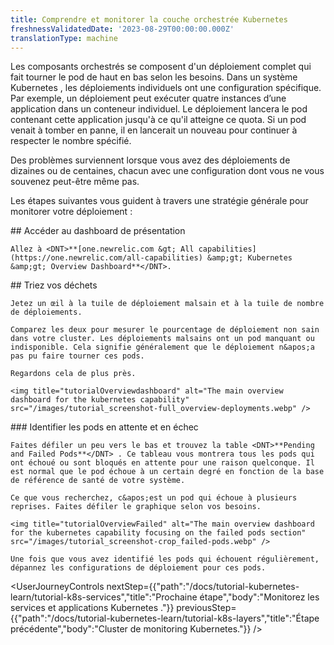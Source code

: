 ```yaml
---
title: Comprendre et monitorer la couche orchestrée Kubernetes
freshnessValidatedDate: '2023-08-29T00:00:00.000Z'
translationType: machine
---
```


Les composants orchestrés se composent d&apos;un déploiement complet qui fait tourner le pod de haut en bas selon les besoins. Dans un système Kubernetes , les déploiements individuels ont une configuration spécifique. Par exemple, un déploiement peut exécuter quatre instances d’une application dans un conteneur individuel. Le déploiement lancera le pod contenant cette application jusqu&apos;à ce qu&apos;il atteigne ce quota. Si un pod venait à tomber en panne, il en lancerait un nouveau pour continuer à respecter le nombre spécifié.

Des problèmes surviennent lorsque vous avez des déploiements de dizaines ou de centaines, chacun avec une configuration dont vous ne vous souvenez peut-être même pas.

Les étapes suivantes vous guident à travers une stratégie générale pour monitorer votre déploiement :

<Steps>
  <Step>
    ## Accéder au dashboard de présentation

    Allez à <DNT>**[one.newrelic.com &gt; All capabilities](https://one.newrelic.com/all-capabilities) &amp;gt; Kubernetes &amp;gt; Overview Dashboard**</DNT>.
  </Step>

  <Step>
    ## Triez vos déchets

    Jetez un œil à la tuile de déploiement malsain et à la tuile de nombre de déploiements.

    Comparez les deux pour mesurer le pourcentage de déploiement non sain dans votre cluster. Les déploiements malsains ont un pod manquant ou indisponible. Cela signifie généralement que le déploiement n&apos;a pas pu faire tourner ces pods.

    Regardons cela de plus près.

    <img title="tutorialOverviewdashboard" alt="The main overview dashboard for the kubernetes capability" src="/images/tutorial_screenshot-full_overview-deployments.webp" />
  </Step>

  <Step>
    ### Identifier les pods en attente et en échec

    Faites défiler un peu vers le bas et trouvez la table <DNT>**Pending and Failed Pods**</DNT> . Ce tableau vous montrera tous les pods qui ont échoué ou sont bloqués en attente pour une raison quelconque. Il est normal que le pod échoue à un certain degré en fonction de la base de référence de santé de votre système.

    Ce que vous recherchez, c&apos;est un pod qui échoue à plusieurs reprises. Faites défiler le graphique selon vos besoins.

    <img title="tutorialOverviewFailed" alt="The main overview dashboard for the kubernetes capability focusing on the failed pods section" src="/images/tutorial_screenshot-crop_failed-pods.webp" />

    Une fois que vous avez identifié les pods qui échouent régulièrement, dépannez les configurations de déploiement pour ces pods.
  </Step>
</Steps>

<UserJourneyControls nextStep={{"path":"/docs/tutorial-kubernetes-learn/tutorial-k8s-services","title":"Prochaine étape","body":"Monitorez les services et applications Kubernetes ."}} previousStep={{"path":"/docs/tutorial-kubernetes-learn/tutorial-k8s-layers","title":"Étape précédente","body":"Cluster de monitoring Kubernetes."}} />